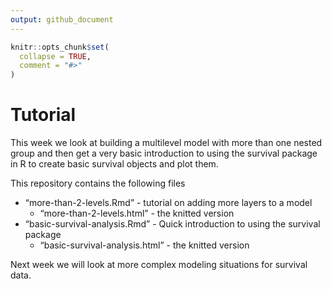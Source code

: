 ```yaml
---
output: github_document
---
```


<!-- README.md is generated from README.Rmd. Please edit that file -->

```r
knitr::opts_chunk$set(
  collapse = TRUE,
  comment = "#>"
)
```

# Tutorial

This week we look at building a multilevel model with more than one nested group and then get a very basic introduction to using the survival package in R to create basic survival objects and plot them. 

This repository contains the following files

- "more-than-2-levels.Rmd" - tutorial on adding more layers to a model
  - "more-than-2-levels.html" - the knitted version
  
- "basic-survival-analysis.Rmd" - Quick introduction to using the survival package
  - "basic-survival-analysis.html" - the knitted version


Next week we will look at more complex modeling situations for survival data.



